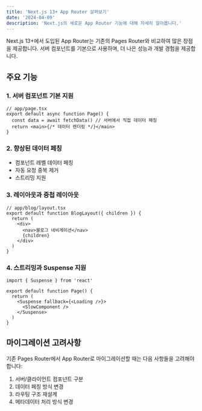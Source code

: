 ```yaml
---
title: 'Next.js 13+ App Router 살펴보기'
date: '2024-04-09'
description: 'Next.js의 새로운 App Router 기능에 대해 자세히 알아봅니다.'
---
```


Next.js 13+에서 도입된 App Router는 기존의 Pages Router와 비교하여 많은 장점을 제공합니다.
서버 컴포넌트를 기본으로 사용하며, 더 나은 성능과 개발 경험을 제공합니다.

## 주요 기능

### 1. 서버 컴포넌트 기본 지원

```tsx
// app/page.tsx
export default async function Page() {
  const data = await fetchData() // 서버에서 직접 데이터 페칭
  return <main>{/* 데이터 렌더링 */}</main>
}
```

### 2. 향상된 데이터 페칭

- 컴포넌트 레벨 데이터 페칭
- 자동 요청 중복 제거
- 스트리밍 지원

### 3. 레이아웃과 중첩 레이아웃

```tsx
// app/blog/layout.tsx
export default function BlogLayout({ children }) {
  return (
    <div>
      <nav>블로그 네비게이션</nav>
      {children}
    </div>
  )
}
```

### 4. 스트리밍과 Suspense 지원

```tsx
import { Suspense } from 'react'

export default function Page() {
  return (
    <Suspense fallback={<Loading />}>
      <SlowComponent />
    </Suspense>
  )
}
```

## 마이그레이션 고려사항

기존 Pages Router에서 App Router로 마이그레이션할 때는 다음 사항들을 고려해야 합니다:

1. 서버/클라이언트 컴포넌트 구분
2. 데이터 페칭 방식 변경
3. 라우팅 구조 재설계
4. 메타데이터 처리 방식 변경 
